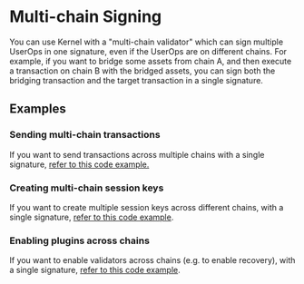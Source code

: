 
<VersionWarning version="5.3.x" /> 

# Multi-chain Signing

You can use Kernel with a "multi-chain validator" which can sign multiple UserOps in one signature, even if the UserOps are on different chains.  For example, if you want to bridge some assets from chain A, and then execute a transaction on chain B with the bridged assets, you can sign both the bridging transaction and the target transaction in a single signature.

## Examples

### Sending multi-chain transactions

If you want to send transactions across multiple chains with a single signature, [refer to this code example.](https://github.com/zerodevapp/zerodev-examples/blob/main/multi-chain/main.ts)

### Creating multi-chain session keys

If you want to create multiple session keys across different chains, with a single signature, [refer to this code example](https://github.com/zerodevapp/zerodev-examples/blob/main/multi-chain/useSessionKeyWithApproval.ts).


### Enabling plugins across chains

If you want to enable validators across chains (e.g. to enable recovery), with a single signature, [refer to this code example](https://github.com/zerodevapp/zerodev-examples/blob/main/multi-chain/sendUserOpsWithEnable.ts).
